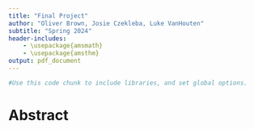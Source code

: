 ```yaml
---
title: "Final Project"
author: "Oliver Brown, Josie Czekleba, Luke VanHouten"
subtitle: "Spring 2024"
header-includes:
    - \usepackage{amsmath}
    - \usepackage{amsthm}
output: pdf_document
---
```


```r
#Use this code chunk to include libraries, and set global options.

```

# Abstract